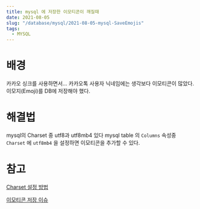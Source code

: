 ```yaml
---
title: mysql 에 저장한 이모티콘이 깨질때
date: 2021-08-05
slug: "/database/mysql/2021-08-05-mysql-SaveEmojis"
tags:
  - MYSQL
---
```


# 배경
카카오 싱크를 사용하면서...
카카오톡 사용자 닉네임에는 생각보다 이모티콘이 많았다.
이모지(Emoji)를 DB에 저장해야 했다.

# 해결법
mysql의 Charset 중 utf8과 utf8mb4 있다
mysql table 의 `Columns` 속성중 `Charset` 에
`utf8mb4` 을 설정하면 이모티콘을 추가할 수 있다.

# 참고
[Charset 설정 방법](https://bstar36.tistory.com/307)

[이모티콘 저장 이슈](https://codingdog.tistory.com/entry/utf8mb4-%EC%9D%B4%EB%AA%A8%EC%A7%80%EB%8A%94-%EC%96%B4%EB%96%BB%EA%B2%8C-%EB%8D%B0%EC%9D%B4%ED%84%B0%EB%B2%A0%EC%9D%B4%EC%8A%A4%EC%97%90-%EB%84%A3%EC%96%B4%EC%95%BC-%ED%95%A0%EA%B9%8C)